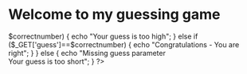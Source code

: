 <html>
<body>
<title> Ayush Gupta 7d681637 </title>
<h1> Welcome to my guessing game</h1>

<?php
$correctnumber=46; //change this number //
if(isset($_GET['guess']))
{
  if (is_numeric($_GET['guess'])===FALSE)
 {
echo "Your guess is not a number";
}
else if ($_GET['guess']<$correctnumber)
 {
echo "Your guess is too low";
}
else if ($_GET['guess']>$correctnumber)
 {
echo "Your guess is too high";
}
else if ($_GET['guess']==$correctnumber)
 {
echo "Congratulations - You are right";
}
}
else
{
echo "Missing guess parameter <br> Your guess is too short";
}
?>
</body>
</html>
